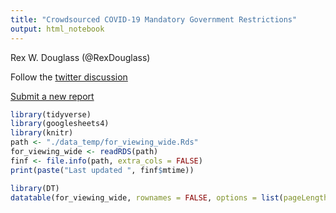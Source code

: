 ```yaml
---
title: "Crowdsourced COVID-19 Mandatory Government Restrictions"
output: html_notebook
---
```



Rex W. Douglass (@RexDouglass)

Follow the [twitter discussion](https://twitter.com/RexDouglass/status/1239781164392435712)

[Submit a new report](https://forms.gle/ESytGHMzUTvNf6RJA)

<style type="text/css">
.main-container {
  max-width: 1800px;
  margin-left: auto;
  margin-right: auto;
}
</style>

```r
library(tidyverse)
library(googlesheets4)
library(knitr)
path <- "./data_temp/for_viewing_wide.Rds"
for_viewing_wide <- readRDS(path)
finf <- file.info(path, extra_cols = FALSE)
print(paste("Last updated ", finf$mtime))
```


```r
library(DT)
datatable(for_viewing_wide, rownames = FALSE, options = list(pageLength = 100))
```